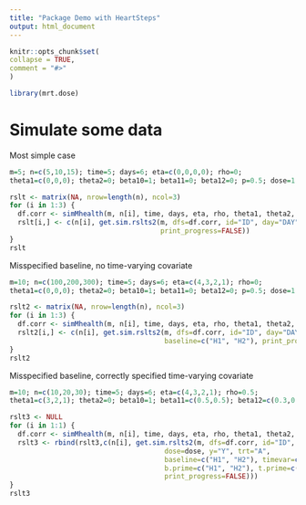 ```yaml
---
title: "Package Demo with HeartSteps"
output: html_document
---
```

 
```r
knitr::opts_chunk$set(
collapse = TRUE,
comment = "#>"
)
```

```r
library(mrt.dose)
```

# Simulate some data

Most simple case

```r
m=5; n=c(5,10,15); time=5; days=6; eta=c(0,0,0,0); rho=0; 
theta1=c(0,0,0); theta2=0; beta10=1; beta11=0; beta12=0; p=0.5; dose=1

rslt <- matrix(NA, nrow=length(n), ncol=3)
for (i in 1:3) {
  df.corr <- simMhealth(m, n[i], time, days, eta, rho, theta1, theta2, beta10, beta11, beta12, p)
  rslt[i,] <- c(n[i], get.sim.rslts2(m, dfs=df.corr, id="ID", day="DAY", slot="SLOT", p, dose=dose, y="Y", trt="A",
                                     print_progress=FALSE))
}
rslt
```

Misspecified baseline, no time-varying covariate

```r
m=10; n=c(100,200,300); time=5; days=6; eta=c(4,3,2,1); rho=0; 
theta1=c(0,0,0); theta2=0; beta10=1; beta11=0; beta12=0; p=0.5; dose=1

rslt2 <- matrix(NA, nrow=length(n), ncol=3)
for (i in 1:3) {
  df.corr <- simMhealth(m, n[i], time, days, eta, rho, theta1, theta2, beta10, beta11, beta12, p)
  rslt2[i,] <- c(n[i], get.sim.rslts2(m, dfs=df.corr, id="ID", day="DAY", slot="SLOT", p, dose=dose, y="Y", trt="A",
                                      baseline=c("H1", "H2"), print_progress=FALSE))
}
rslt2
```

Misspecified baseline, correctly specified time-varying covariate

```r
m=10; n=c(10,20,30); time=5; days=6; eta=c(4,3,2,1); rho=0.5; 
theta1=c(3,2,1); theta2=0; beta10=1; beta11=c(0.5,0.5); beta12=c(0.3,0.3); p=0.5; dose=1

rslt3 <- NULL
for (i in 1:1) {
  df.corr <- simMhealth(m, n[i], time, days, eta, rho, theta1, theta2, beta10, beta11, beta12, p)
  rslt3 <- rbind(rslt3,c(n[i], get.sim.rslts2(m, dfs=df.corr, id="ID", day="DAY", slot="SLOT", p, 
                                      dose=dose, y="Y", trt="A", 
                                      baseline=c("H1", "H2"), timevar=c("S1", "S2"),
                                      b.prime=c("H1", "H2"), t.prime=c("S1", "S2"),
                                      print_progress=FALSE)))
}
rslt3
```